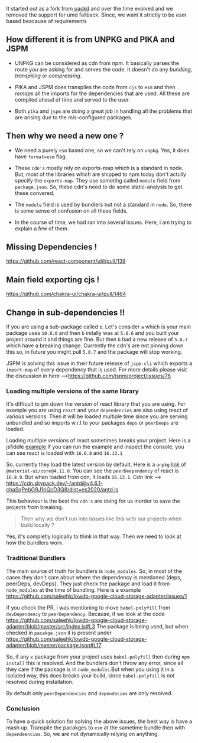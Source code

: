 It started out as a fork from [packd](https://github.com/Rich-Harris/packd) and over the time evolved and
we removed the support for umd fallback. Since, we want it strictly to be _esm_ based beacause of requirements

## How different it is from UNPKG and PIKA and JSPM

- UNPKG can be considered as cdn from npm. It basically parses the route you are asking for and serves the code.
  It doesn't do any _bundling_, _transpiling_ or _compressing_.

- PIKA and JSPM does transpiles the code from `cjs` to `esm` and then _remaps_ all the imports for the dependencies that are used.
  All these are compiled ahead of time and served to the user.

- Both `pika` and `jspm` are doing a great job in handling all the problems that are arising due to the
  mis-configured packages.

## Then why we need a new one ?

- We need a purely `esm` based one, so we can't rely on `unpkg`. Yes, it does have `format=esm` flag.

- These `cdn's` mostly rely on exports-map which is a standard in node. But, most of the libraries which
  are shipped to npm today don't actully specify the `exports-map`. They use sometihg called `module` field
  from `package.json`. So, these cdn's need to do some static-analysis to get these convered.

- The `module` field is used by bundlers but not a standard in `node`. So, there is some sense of confusion
  on all these fields.

- In the course of time, we had ran into several issues. Here, i am trying to explain a few of them.

## Missing Dependencies !

https://github.com/react-component/util/pull/138

## Main field exporting cjs !

https://github.com/chakra-ui/chakra-ui/pull/1464

## Change in sub-dependencies !!

If you are using a sub-package called `b`. Let's consider `a` which is your main package uses `10.0.0` and then
`b` initally was at `5.0.6` and you built your project around it and things are fine. But then `b` had a new
release of `5.0.7` which have a breaking change. Currently the cdn's are not pinning down this so, in future you
might pull `5.0.7` and the package will stop working.

JSPM is solving this issue in their future release of `jspm-cli` which exports a `import-map` of every dependency that is used.
For more details please visit the discussion in here -->https://github.com/jspm/project/issues/76

### Loading multiple versions of the same library

It's difficult to pin down the version of react library that you are using.
For example you are using `react` and your `dependencies` are also using react of various versions. Then it will be
loaded multiple time since you are serving unbundled and so imports w.r.t to your packages `deps` or `peerDeeps`
are loaded.

Loading multiple versions of react sometimes breaks your project. Here is a jsfiddle [example](https://jsfiddle.net/vbf7mst9/1/)
If you can run the example and inspect the console, you can see react is loaded with `16.0.8` and `16.13.1`

So, currently they load the latest version by default. Here is a `unpkg` [link](https://unpkg.com/browse/@material-ui/core@4.11.0/package.json)
of `@material-ui/core@4.11.0`. You can see the `peerDeependency` of react is `16.8.0`. But when loaded from cdn,
it loads `16.13.1`. Cdn link --> https://cdn.skypack.dev/-/antd@v4.6.1-chaSqPebG9J1riQcD3Q8/dist=es2020/antd.js

This behaviour is the best the `cdn's` are doing for us inorder to save the projects from breaking.

> Then why we don't run into issues like this with our projects when build locally ?

Yes, it's completly logically to think in that way. Then we need to look at how the bundlers work.

### Traditional Bundlers

The main source of truth for bundlers is `node_modules`. So, in most of the cases they don't care about where
the dependency is mentioned (deps, peerDeps, devDeps). They just check the package and load it from `node_modules`
at the time of bundling. Here is a example https://github.com/saleehk/lowdb-google-cloud-storage-adapter/issues/1

If you check the PR, i was mentioning to move `babel-polyfill` from `devDependency` to `peerDependency`.
Because, if we look at the code https://github.com/saleehk/lowdb-google-cloud-storage-adapter/blob/master/src/index.js#L3
The package is being used, but when checked in `pacakge.json` it is present under https://github.com/saleehk/lowdb-google-cloud-storage-adapter/blob/master/package.json#L17

So, if any `x` package from your project uses `babel-polyfill` then during `npm install` this is resolved.
And the bundlers don't throw any error, since all they care if the package is in `node_modules`.But when you
using it in a isolated way, this does breaks your build, since `babel-polyfill` is not resolved during installation.

By default only `peerDependencies` and `dependecies` are only resolved.

### Conclusion

To have a quick solution for solving the above issues, the best way is have a mash up. Transpile the pacakges to `esm`
at the sametime bundle then with `dependeencies`. So, we are not dynamically relying on anything.

